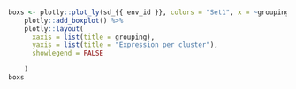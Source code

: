 ###

<!-- Component created on {{ date }} -->

```r
boxs <- plotly::plot_ly(sd_{{ env_id }}, colors = "Set1", x = ~grouping, y = ~expression, color = ~grouping) %>%
    plotly::add_boxplot() %>%
    plotly::layout(
      xaxis = list(title = grouping),
      yaxis = list(title = "Expression per cluster"),
      showlegend = FALSE

    )
boxs
```

```r
```

